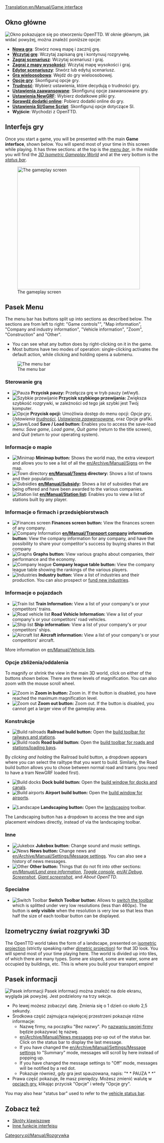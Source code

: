 [[Translation:en/Manual/Game interface]]
{{pl/Tłumaczenie|oryg. = en/Manual/Game interface
|z     = en
|Postępy = 20
}}
{{pl/Manual/Spis treści}}
==Okno główne==
[[File:pl/Manual/OknoGłównePL.png|frame|center|Okno pokazujące się po otworzeniu OpenTTD.]]
W oknie głównym, jak widać powyżej, można znaleźć poniższe opcje:
* '''[[pl/Manual/Tutorial/Main Page|Nowa gra]]''': Stwórz nową mapę i zacznij grę.
* '''[[pl/Archive/Manual/Zapis gry|Wczytaj grę]]''': Wczytaj zapisaną grę i kontynuuj rozgrywkę.
* '''[[pl/Archive/Manual/Scenariusz|Zagraj scenariusz]]''': Wczytaj scenariusz i graj.
* '''[[pl/Manual/Mapa wysokościowa|Zagraj z mapy wysokości]]''': Wczytaj mapę wysokości i graj.
* '''[[pl/Manual/Edytor Scenariuszy|Edytor scenariuszy]]''': Stwórz lub edytuj scenariusz.
* '''[[pl/Manual/Gra wieloosobowa|Gra wieloosobowa]]''': Wejdź do gry wieloosobowej.
* '''[[pl/Manual/Opcje gry|Opcje gry]]''': Skonfiguruj opcje gry.
* '''[[pl/Archive/Manual/Settings/Trudność|Trudność]]''': Wybierz ustawienia, które decydują o trudności gry.
* '''[[pl/Ustawienia zaawansowane|Ustawienia zaawansowane]]''': Skonfiguruj opcje zaawansowane gry.
* '''[[pl/Manual/NewGRF|Ustawienia NewGRF]]''': Wybierz dodatkowe pliki gry.
* '''[[pl/Manual/Dodatki Online|Sprawdź dodatki online]]''': Pobierz dodatki online do gry.
* '''[[pl/Manual/Ustawienia SI/GameScript|Ustawienia SI/Game Script]]''': Skonfiguruj opcje dotyczące SI.
* '''Wyjście''': Wychodzi z OpenTTD.

==Interfejs gry==
Once you start a game, you will be presented with the main '''Game interface''', shown below. You will spend most of your time in this screen while playing. It has three sections: at the top is the ''[[#the-menu-bar|menu bar]]'', in the middle you will find the ''[[#3d-isometric-gameplay-world|3D Isometric Gameplay World]]'' and at the very bottom is the ''[[#the-status-bar|status bar]]''.

[[File:en/Manual/Interface.png|thumb|none|400px|The gameplay screen]]

==Pasek Menu==
The menu bar has buttons split up into sections as described below. The sections are from left to right: "Game controls"", "Map information", "Company and industry information", "Vehicle information", "Zoom", "Construction" and "Other".
* You can see what any button does by right-clicking on it in the game.  
* Most buttons have two modes of operation: single-clicking activates the default action, while clicking and holding opens a submenu.
[[File:en/Manual/Menu bar.png|none|frame|The menu bar]]

===Sterowanie grą===
*[[File:en/Manual/Pause button.png|Pauza]] '''Przycisk pauzy:''' Przełącza grę w tryb pauzy (wł/wył).
*[[File:en/Manual/Fast Forward button.png|Szybkie przewijanie]] '''Przycisk szybkiego przewijania:''' Zwiększa szybkość rozgrywki, w zależności od tego jak szybki jest Twój komputer.
*[[File:en/Manual/Options button.png|Opcje]] '''Przycisk opcji:''' Umożliwia dostęp do menu opcji: ''Opcje gry'', ''Ustawienia [[pl/Archive/Manual/Settings/Trudność|trudności]]'', ''[[pl/Ustawienia zaawansowane|Ustawienia zaawansowane]]'', oraz Opcje grafiki.
*[[File:en/Manual/Save Load button.png|Save/Load]] '''Save / Load button:''' Enables you to access the save-load menu: ''Save game'', ''Load game'', ''Quit game'' (return to the title screen), and ''Quit'' (return to your operating system).

===Informacje o mapie===
*[[File:en/Manual/Minimap button.png|Minimap]] '''Minimap button:''' Shows the world map, the extra viewport and allows you to see a list of all the [[en/Archive/Manual/Signs]] on the map.
*[[File:en/Manual/Town directory button.png|Town directory]] '''[[en/Manual/Towns]] directory:''' Shows a list of towns and their population.
*[[File:en/Manual/Subsidies button.png|Subsidies]] '''[[en/Manual/Subsidy]]:''' Shows a list of subsidies that are being offered and have been awarded to the various companies.
*[[File:en/Manual/Station list button.png|Station list]] '''[[en/Manual/Station list]]:''' Enables you to view a list of stations built by any player.

===Informacje o firmach i przedsiębiorstwach===
*[[File:en/Manual/Finances screen button.png|Finances screen]] '''Finances screen button:''' View the finances screen of any company.
*[[File:en/Manual/Company information button.png|Company Information]] '''[[en/Manual/Transport company]] information button:''' View the company information for any company, and have the possibility to share your competitor's success by buying shares in that company
*[[File:en/Manual/Graphs button.png|Graphs]] '''Graphs button:''' View various graphs about companies, their performance and the economy.
*[[File:en/Manual/Company league table button.png|Company league]] '''Company league table button:''' View the company league table showing the rankings of the various players.
*[[File:en/Manual/Industry button.png|Industries]] '''Industry button:''' View a list of industries and their production. You can also prospect or [[en/Manual/Industries#funding-new-industries|fund new industries]].

===Informacje o pojazdach===
*[[File:en/Manual/Train Information button.png|Train list]] '''Train Information:''' View a list of your company's or your competitors' trains.
*[[File:en/Manual/Road Vehicle Information button.png|Road vehicle list]] '''Road Vehicle Information:''' View a list of your company's or your competitors' road vehicles.
*[[File:en/Manual/Ship Information button.png|Ship list]] '''Ship information:''' View a list of your company's or your competitors' ships.
*[[File:en/Manual/Aircraft Information button.png|Aircraft list]] '''Aircraft information:''' View a list of your company's or your competitors' aircraft.

More information on [[en/Manual/Vehicle lists]].

===Opcje zbliżenia/oddalenia===
To magnify or shrink the view in the main 3D world, click on either of the buttons shown below. There are three levels of magnification.  You can also zoom with the mouse scroll wheel.
*[[File:en/Manual/Zoom in button.png|Zoom in]] '''Zoom in button:''' Zoom in. If the button is disabled, you have reached the maximum magnification level.
*[[File:en/Manual/Zoom out button.png|Zoom out]] '''Zoom out button:''' Zoom out. If the button is disabled, you cannot get a larger view of the gameplay area.

===Konstrukcje===
*[[File:en/Manual/Railroad build button.png|Build railroads]] '''Railroad build button:''' Open the [[en/Manual/Railway construction|build toolbar for railways and stations]].
*[[File:en/Manual/Road build button.png|Build roads]] '''Road build button:''' Open the [[en/Manual/Roadway construction|build toolbar for roads and stations/loading bays]].

By ''clicking and holding'' the Railroad build button, a dropdown appears where you can select the railtype that you want to build. Similarly, the Road build button allows you to chose between normal road and trams (you need to have a tram NewGRF loaded first).

*[[File:en/Manual/Dock build button.png|Build docks]] '''Dock build button:''' Open the [[en/Manual/Waterway construction|build window for docks and canals]].
*[[File:en/Manual/Airport build button.png|Build airports]] '''Airport build button:''' Open the [[en/Manual/Airport construction|build window for airports]].

*[[File:en/Manual/Landscaping button.png|Landscape]] '''Landscaping button:''' Open the [[en/Manual/Landscaping|landscaping]] toolbar.

The Landscaping button has a dropdown to access the tree and sign placement windows directly, instead of via the landscaping toolbar.

===Inne===
*[[File:en/Manual/Sound Music button.png|Jukebox]] '''Jukebox button:''' Change sound and music settings.
*[[File:en/Manual/News button.png|News]] '''News button:''' Change news and [[en/Archive/Manual/Settings/Message settings]]. You can also see a history of news messages.
*[[File:en/Manual/Other button.png|Other]] '''Other button:''' Things that do not fit into other sections: ''[[en/Manual/Land area information]]'', ''[[en/Manual/Console|Toggle console]]'', ''[[en/AI Debug]]'', ''[[en/Manual/Screenshot|Screenshot]]'', ''[[en/Manual/Screenshot|Giant screenshot]]'', and ''About OpenTTD''.

===Specialne===
*[[File:en/Manual/ToggleButton.png|Switch Toolbar]] '''Switch Toolbar button:''' Allows to [[en/Switch toolbar|switch the toolbar]] which is splitted under very low resolutions (less than 460px). The button is '''only visible''' when the resolution is very low so that less than half the size of each toolbar button can be displayed.

==Izometryczny świat rozgrywki 3D==
The OpenTTD world takes the form of a landscape, presented on [http://en.wikipedia.org/wiki/Video_games_with_isometric_graphics isometric projection] (strictly speaking rather [http://en.wikipedia.org/wiki/Dimetric_projection#Three_types_of_axonometric_projections dimetric projection]) for that 3D look.  You will spend most of your time playing here.  The world is divided up into tiles, of which there are many types.  Some are sloped, some are water, some are occupied by buildings, etc. This is where you build your transport empire!

==Pasek informacji==
[[File:pl/Manual/Status-bar.png|none|frame|Pasek informacji]]
Pasek informacji można znaleźć na dole ekranu, wygląda jak powyżej. Jest podzielony na trzy sekcje.
*Po lewej możesz zobaczyć datę. Zmienia się o 1 dzień co około 2,5 sekundy.
*Środkowa część zajmująca najwięcej przestrzeni pokazuje różne informacje:
**Nazwę firmy, na początku "Bez nazwy". Po [[pl/Manual/Firma transportowa|nazwaniu swojej firmy]] będzie pokazywać tę nazwę.
**[[en/Archive/Manual/News messages]] pop up out of the status bar. Click on the status bar to display the last message.
**If you have changed the [[en/Archive/Manual/Settings/Message settings]] to "Summary" mode, messages will scroll by here instead of popping up.
**If you have changed the message settings to "Off" mode, messages will be notified by a red dot.
**Pokazuje również, gdy gra jest spauzowana, napis: "* * PAUZA * *"
*Prawa część pokazuje, ile masz pieniędzy. Możesz zmienić walutę w [[pl/Manual/Opcje gry|opcjach gry]], klikając przycisk "Opcje" i wtedy "Opcje gry".

You may also hear "status bar" used to refer to the [[en/Manual/Status bar|vehicle status bar]].

==Zobacz też==
* [[pl/Manual/Skróty klawiszowe|Skróty klawiszowe]]
* [[pl/Inne funkcje interfejsu|Inne funkcje interfejsu]]

[[Category:pl/Manual/Rozgrywka]]